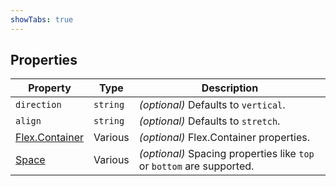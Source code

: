 ```yaml
---
showTabs: true
---
```


## Properties

| Property                                       | Type     | Description                                                           |
| ---------------------------------------------- | -------- | --------------------------------------------------------------------- |
| `direction`                                    | `string` | _(optional)_ Defaults to `vertical`.                                  |
| `align`                                        | `string` | _(optional)_ Defaults to `stretch`.                                   |
| [Flex.Container](/uilib/layout/flex/container) | Various  | _(optional)_ Flex.Container properties.                               |
| [Space](/uilib/layout/space/properties)        | Various  | _(optional)_ Spacing properties like `top` or `bottom` are supported. |

